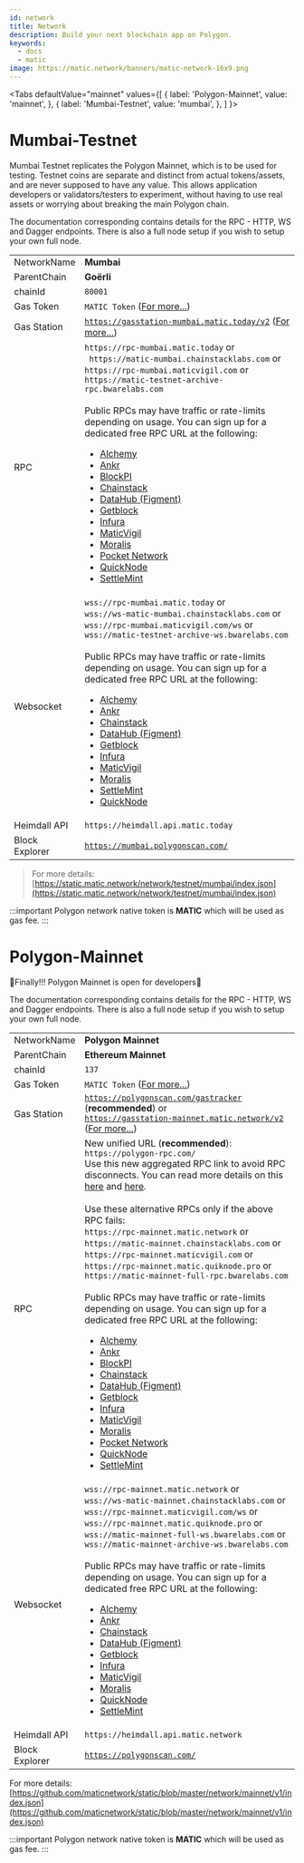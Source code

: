 ```yaml
---
id: network
title: Network
description: Build your next blockchain app on Polygon.
keywords:
  - docs
  - matic
image: https://matic.network/banners/matic-network-16x9.png
---
```


<Tabs
  defaultValue="mainnet"
  values={[
    { label: 'Polygon-Mainnet', value: 'mainnet', },
    { label: 'Mumbai-Testnet', value: 'mumbai', },
  ]
}>
<TabItem value="mumbai">

# Mumbai-Testnet
Mumbai Testnet replicates the Polygon Mainnet, which is to be used for testing. Testnet coins are separate and distinct from actual tokens/assets, and are never supposed to have any value. This allows application developers or validators/testers to experiment, without having to use real assets or worrying about breaking the main Polygon chain.

The documentation corresponding contains details for the RPC - HTTP, WS and Dagger endpoints. There is also a full node setup if you wish to setup your own full node.

|              |                                        |
|--------------|----------------------------------------|
| NetworkName  | **Mumbai**                                 |
| ParentChain  | **Goërli**                                 |
| chainId      | `80001`                                  |
| Gas Token    | `MATIC Token` ([For more...](gas-token)) |
| Gas Station    | [`https://gasstation-mumbai.matic.today/v2`](https://gasstation-mumbai.matic.today/v2) ([For more...](https://docs.polygon.technology/docs/develop/tools/polygon-gas-station/)) |
| RPC          | `https://rpc-mumbai.matic.today` or <br/>` https://matic-mumbai.chainstacklabs.com` or <br/>`https://rpc-mumbai.maticvigil.com` or <br/>`https://matic-testnet-archive-rpc.bwarelabs.com`  <br/> <br/>Public RPCs may have traffic or rate-limits depending on usage. You can sign up for a dedicated free RPC URL at the following: <br/> <ul><li>[Alchemy](https://www.alchemy.com/)</li><li>[Ankr](https://www.ankr.com/)</li><li>[BlockPI](https://chains.blockpi.io/#/polygon)</li><li> [Chainstack](https://chainstack.com/build-better-with-polygon/)</li><li> [DataHub (Figment)](https://datahub.figment.io)</li><li> [Getblock](https://getblock.io/en/) </li><li>[Infura](https://infura.io)</li><li>[MaticVigil](https://rpc.maticvigil.com/)</li><li>[Moralis](https://moralis.io)</li><li>[Pocket Network](https://www.portal.pokt.network/)</li><li> [QuickNode](https://www.quicknode.com/chains/matic) </li><li> [SettleMint](https://docs.settlemint.com/docs/polygon-connect-to-a-node) </li></ul>    |
| Websocket    | `wss://rpc-mumbai.matic.today` or <br/>`wss://ws-matic-mumbai.chainstacklabs.com` or <br/> `wss://rpc-mumbai.maticvigil.com/ws` or <br/> `wss://matic-testnet-archive-ws.bwarelabs.com`  <br/><br/>Public RPCs may have traffic or rate-limits depending on usage. You can sign up for a dedicated free RPC URL at the following: <br/> <ul><li>[Alchemy](https://www.alchemy.com/)</li><li>[Ankr](https://www.ankr.com/)</li><li> [Chainstack](https://chainstack.com/build-better-with-polygon/)</li><li> [DataHub (Figment)](https://datahub.figment.io)</li><li> [Getblock](https://getblock.io/en/) </li><li>[Infura](https://infura.io)</li><li>[MaticVigil](https://rpc.maticvigil.com/)</li><li>[Moralis](https://moralis.io)</li><li> [SettleMint](https://www.settlemint.com/) </li><li> [QuickNode](https://www.quicknode.com/chains/matic) </li></ul>     |
| Heimdall API | `https://heimdall.api.matic.today` |
| Block Explorer |[`https://mumbai.polygonscan.com/`](https://mumbai.polygonscan.com/)|


> For more details: [https://static.matic.network/network/testnet/mumbai/index.json](https://static.matic.network/network/testnet/mumbai/index.json)

:::important
Polygon network native token is **MATIC** which will be used as gas fee.
:::

</TabItem>
<TabItem value="mainnet">

# Polygon-Mainnet

🎉Finally!!! Polygon Mainnet is open for developers🎉

The documentation corresponding contains details for the RPC - HTTP, WS and Dagger endpoints. There is also a full node setup if you wish to setup your own full node.


|              |                                        |
|--------------|----------------------------------------|
| NetworkName  | **Polygon Mainnet**                                 |
| ParentChain  | **Ethereum Mainnet**                                 |
| chainId      | `137`                                  |
| Gas Token    | `MATIC Token` ([For more...](gas-token)) |
| Gas Station    | [`https://polygonscan.com/gastracker`](https://polygonscan.com/gastracker) (**recommended**) or <br/> [`https://gasstation-mainnet.matic.network/v2`](https://gasstation-mainnet.matic.network/v2) ([For more...](https://docs.polygon.technology/docs/develop/tools/polygon-gas-station/)) |[
| RPC          | New unified URL (**recommended**): `https://polygon-rpc.com/`<br/>Use this new aggregated RPC link to avoid RPC disconnects. You can read more details on this [here](https://twitter.com/0xPolygon/status/1431277874238169094) and [here](https://blog.polygon.technology/polygon-rpc-gateway-will-provide-a-free-high-performance-connection-to-the-polygon-pos-blockchain-df148958d418).<br/><br/>Use these alternative RPCs only if the above RPC fails:<br/> `https://rpc-mainnet.matic.network` or <br/>`https://matic-mainnet.chainstacklabs.com` or <br/>`https://rpc-mainnet.maticvigil.com` or <br/>`https://rpc-mainnet.matic.quiknode.pro` or <br/> `https://matic-mainnet-full-rpc.bwarelabs.com`<br/><br/>Public RPCs may have traffic or rate-limits depending on usage. You can sign up for a dedicated free RPC URL at the following: <br/> <ul><li>[Alchemy](https://www.alchemy.com/)</li><li>[Ankr](https://www.ankr.com/)</li><li>[BlockPI](https://chains.blockpi.io/#/polygon)</li><li> [Chainstack](https://chainstack.com/build-better-with-polygon/)</li><li> [DataHub (Figment)](https://datahub.figment.io)</li><li> [Getblock](https://getblock.io/en/) </li><li>[Infura](https://infura.io)</li><li>[MaticVigil](https://rpc.maticvigil.com/)</li><li>[Moralis](https://moralis.io)</li><li>[Pocket Network](https://www.portal.pokt.network/)</li><li> [QuickNode](https://www.quicknode.com/chains/matic) </li><li> [SettleMint](https://docs.settlemint.com/docs/polygon-connect-to-a-node) </li></ul>  |
| Websocket    | `wss://rpc-mainnet.matic.network` or <br/>`wss://ws-matic-mainnet.chainstacklabs.com`  or <br/> `wss://rpc-mainnet.maticvigil.com/ws` or <br/>`wss://rpc-mainnet.matic.quiknode.pro` or <br/> `wss://matic-mainnet-full-ws.bwarelabs.com` or <br/>`wss://matic-mainnet-archive-ws.bwarelabs.com`<br/> <br/>Public RPCs may have traffic or rate-limits depending on usage. You can sign up for a dedicated free RPC URL at the following: <br/> <ul><li>[Alchemy](https://www.alchemy.com/)</li><li>[Ankr](https://www.ankr.com/)</li><li> [Chainstack](https://chainstack.com/build-better-with-polygon/)</li><li> [DataHub (Figment)](https://datahub.figment.io)</li><li> [Getblock](https://getblock.io/en/) </li><li>[Infura](https://infura.io)</li><li>[MaticVigil](https://rpc.maticvigil.com/)</li><li>[Moralis](https://moralis.io)</li><li> [QuickNode](https://www.quicknode.com/chains/matic) </li><li> [SettleMint](https://www.settlemint.com/) </li></ul>     |
| Heimdall API | `https://heimdall.api.matic.network` |
| Block Explorer | [`https://polygonscan.com/`](https://www.polygonscan.com/)|


For more details: [https://github.com/maticnetwork/static/blob/master/network/mainnet/v1/index.json](https://github.com/maticnetwork/static/blob/master/network/mainnet/v1/index.json)

:::important
Polygon network native token is **MATIC** which will be used as gas fee.
:::

</TabItem>
</Tabs>

